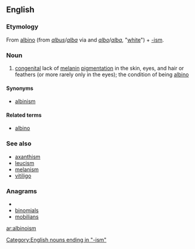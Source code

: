 ==English==

===Etymology===
From [[albino#English|albino]] (from {{etyl|la}} ''[[albus]]''/''[[alba#Latin|alba]]'' via {{etyl|es}} and {{etyl|pt}} ''[[albo#Spanish|albo]]''/''[[alba#Portguese|alba]]'', "[[white]]") + [[-ism]].
{{wikipedia|Albinism|albinism}}

===Noun===
{{en-noun}}

# [[congenital]] lack of [[melanin]] [[pigment]]ation in the skin, eyes, and hair or feathers (or more rarely only in the eyes); the condition of being [[albino]]

====Synonyms====
* [[albinism]]

====Related terms====
* [[albino]]

===See also===
* [[axanthism]]
* [[leucism]]
* [[melanism]]
* [[vitiligo]]

===Anagrams===
* {{alphagram|abiilmnos}}
* [[binomials#English|binomials]]
* [[mobilians#English|mobilians]]


[[Category:English nouns ending in "-ism"]]

[[ar:albinoism]]